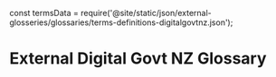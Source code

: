 const termsData = require('@site/static/json/external-glosseries/glossaries/terms-definitions-digitalgovtnz.json');


# External Digital Govt NZ Glossary

<CreateExternalGlossary termsData={termsData} />
